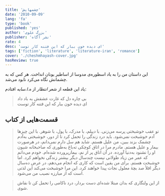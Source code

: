 ```yaml
---
title: 'چشمهایش'
date: '2010-09-09'
lang: 'fa'
type: 'book'
published: 'yes'
author: 'بزرگ علوی'
publisher: 'نشر آگاه'
rate: 4
desc: 'ای دیده خون ببار که این فتنه کار توست'
tags: ['fiction', 'literature', 'literature-iran', 'romance']
cover: './cheshmhayash-cover.jpg'
hasReview: true
---
```


این داستان من را به یاد اسطوره‌ی مدوسا از اساطیر یونان انداخت. هر کس که به چشمانش نگاه می‌کرد نابود می‌شد.

یاد این قطعه از شعر _انتظار_ از _ه.ا.سایه_ افتادم:

> بی چاره دل که غارت عشقش به باد داد<br/>
> ای دیده خون ببار که این فتنه کار توست

## قسمت‌هایی از کتاب

> تو عقب خوشبختی پرسه می‌زنی. با دیپلم، با مدرک، با پول، با شوهر. با این چیزها آدم خوشبخت نمی‌شود. باید درد زندگی را تحمل کرد تا از دور، خوشبختی به‌آدم چشمک بزند ببین، من علیل هستم. شاید هم سل دارم نمی‌دانم، در هرصورت بیمار و علیل هستم. مادرم مرا در اتاق کوچکی ته‌باغ به‌طوری که صاحبخانه شیون او را نشنود به‌دنیا آورده. در آن اتاق پر از نم، بیمارپرورده شده‌ام. خودم می‌دانم که عمر من زیاد طولانی نیست چندسال دیگر بیشتر زندگی نخواهم کرد. اما خوشبخت هستم. برای من یقین است که کاری که انجام می‌دهم، در عرض ده‌سال دیگر اقلأ صد بچهٔ معلول نجات پیدا خواهند کرد. این مرا خوشبخت می‌کند این لذتی است که از مبارزه نصیب من می‌شود.

> از این ولنگاری که بدان مبتلا شده‌ای دست بردار، درد ناکامی را تحمل کن تا نقاش شوی.
